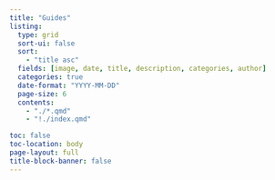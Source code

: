 ```yaml
---
title: "Guides"
listing:
  type: grid
  sort-ui: false
  sort:
    - "title asc"
  fields: [image, date, title, description, categories, author]
  categories: true
  date-format: "YYYY-MM-DD"
  page-size: 6
  contents:
    - "./*.qmd"
    - "!./index.qmd"

toc: false
toc-location: body
page-layout: full
title-block-banner: false
---
```

